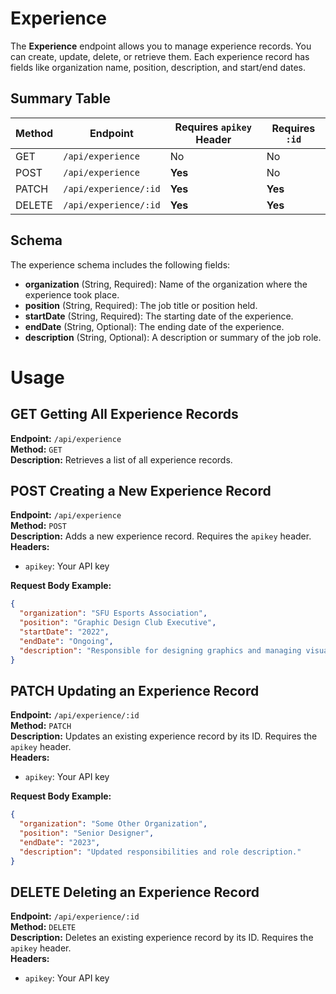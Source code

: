 # Experience

The **Experience** endpoint allows you to manage experience records. You can create, update, delete, or retrieve them. Each experience record has fields like organization name, position, description, and start/end dates.

## Summary Table

| **Method**   | **Endpoint**              | **Requires `apikey` Header** | **Requires `:id`** |
|--------------|---------------------------|-----------------------|--------------------|
| <Badge variant="get">GET</Badge>    | `/api/experience`           | No                    | No                 |
| <Badge variant="post">POST</Badge>   | `/api/experience`           | **Yes**                  | No                 |
| <Badge variant="patch">PATCH</Badge>  | `/api/experience/:id`       | **Yes**                   | **Yes**                |
| <Badge variant="delete">DELETE</Badge> | `/api/experience/:id`       | **Yes**                   | **Yes**                |

## Schema

The experience schema includes the following fields:

- **organization** (String, Required): Name of the organization where the experience took place.
- **position** (String, Required): The job title or position held.
- **startDate** (String, Required): The starting date of the experience.
- **endDate** (String, Optional): The ending date of the experience.
- **description** (String, Optional): A description or summary of the job role.

# Usage

## <Badge variant="get">GET</Badge> Getting All Experience Records

**Endpoint:** `/api/experience`  
**Method:** `GET`  
**Description:** Retrieves a list of all experience records.

## <Badge variant="post">POST</Badge> Creating a New Experience Record

**Endpoint:** `/api/experience`  
**Method:** `POST`  
**Description:** Adds a new experience record. Requires the `apikey` header.  
**Headers:**

- `apikey`: Your API key

**Request Body Example:**

```json
{
  "organization": "SFU Esports Association",
  "position": "Graphic Design Club Executive",
  "startDate": "2022",
  "endDate": "Ongoing",
  "description": "Responsible for designing graphics and managing visual content."
}
```

## <Badge variant="patch">PATCH</Badge> Updating an Experience Record

**Endpoint:** `/api/experience/:id`  
**Method:** `PATCH`  
**Description:** Updates an existing experience record by its ID. Requires the `apikey` header.  
**Headers:**

- `apikey`: Your API key

**Request Body Example:**

```json
{
  "organization": "Some Other Organization",
  "position": "Senior Designer",
  "endDate": "2023",
  "description": "Updated responsibilities and role description."
}
```

## <Badge variant="delete">DELETE</Badge> Deleting an Experience Record

**Endpoint:** `/api/experience/:id`    
**Method:** `DELETE`  
**Description:** Deletes an existing experience record by its ID. Requires the `apikey` header.  
**Headers:**

- `apikey`: Your API key
